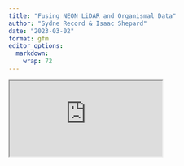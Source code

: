 ```yaml
---
title: "Fusing NEON LiDAR and Organismal Data"
author: "Sydne Record & Isaac Shepard"
date: "2023-03-02"
format: gfm
editor_options: 
  markdown: 
    wrap: 72
---
```

```{=html}

<iframe src="https://github.com/LENS-RCN/April2023_Meeting_ORNL/blob/main/Tutorial2/Tutorial%202%20LENS_Fusing_NEON_Data.Rmd#L7"></iframe>
```